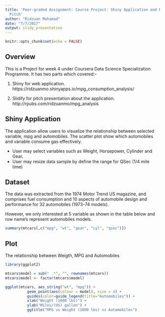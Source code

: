 ```yaml
---
title: 'Peer-graded Assignment: Course Project: Shiny Application and Reproducible
  Pitch'
author: "Ridzuan Mohamad"
date: "7/7/2017"
output: slidy_presentation
---
```


```r
knitr::opts_chunk$set(echo = FALSE)
```

## Overview

This is a Project for week 4 under Coursera Data Science Specialization Programme.
It has two parts which covered:- 

1. Shiny for web application.<br>https://ridzuanmo.shinyapps.io/mpg_consumption_analysis/
   
2. Slidify for pitch presentation about the application.<br>http://rpubs.com/ridzuanmo/mpg_analysis

## Shiny Application

The application allow users to visualize the relationship between selected variable, mpg and automobiles. The scatter plot show which automobiles and variable consume gas effectively.

- User may select variables such as Weight, Horsepower, Cylinder and Gear.
- User may resize data sample by define the range for QSec (1/4 mile time)

## Dataset

The data was extracted from the 1974 Motor Trend US magazine, and comprises fuel consumption and 10 aspects of automobile design and performance for 32 automobiles (1973–74 models).

However, we only interested at 5 variable as shown in the table below and row name's represent automobiles models.

```r
summary(mtcars[,c("mpg", "wt", "gear", "cyl", "qsec")])
```

## Plot

The relationship between Weigth, MPG and Automobiles

```r
library(ggplot2)

mtcars$model = sub(" .*", "", rownames(mtcars))
mtcars$model <- factor(mtcars$model)

ggplot(mtcars, aes_string("wt", "mpg")) +
          geom_point(aes(colour = model), size = 4) +
          guides(color=guide_legend(title="Automobiles")) +
          xlab("Weight (1000 lbs)") +
          ylab("Miles/(US) gallon") + 
          ggtitle("MPG vs Weight (1000 lbs) vs Automobiles")
```

